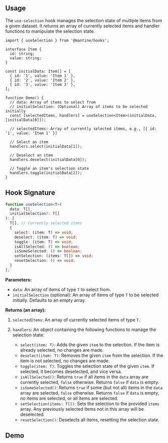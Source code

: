 

## Usage

The `use-selection` hook manages the selection state of multiple items from a given dataset.
It returns an array of currently selected items and handler functions to manipulate the selection state.

```tsx
import { useSelection } from '@mantine/hooks';

interface Item {
  id: string;
  value: string;
}

const initialData: Item[] = [
  { id: '1', value: 'Item 1' },
  { id: '2', value: 'Item 2' },
  { id: '3', value: 'Item 3' },
];

function Demo() {
  // data: Array of items to select from
  // initialSelection: (Optional) Array of items to be selected initially
  const [selectedItems, handlers] = useSelection<Item>(initialData, [initialData[0]]);

  // selectedItems: Array of currently selected items, e.g., [{ id: '1', value: 'Item 1' }]

  // Select an item
  handlers.select(initialData[1]);

  // Deselect an item
  handlers.deselect(initialData[0]);

  // Toggle an item's selection state
  handlers.toggle(initialData[2]);
}
```

## Hook Signature

```ts
function useSelection<T>(
  data: T[],
  initialSelection?: T[]
): [
  T[], // Currently selected items
  {
    select: (item: T) => void;
    deselect: (item: T) => void;
    toggle: (item: T) => void;
    isAllSelected: () => boolean;
    isSomeSelected: () => boolean;
    setSelection: (items: T[]) => void;
    resetSelection: () => void;
  }
];
```

**Parameters:**

-   `data`: An array of items of type `T` to select from.
-   `initialSelection` (optional): An array of items of type `T` to be selected initially. Defaults to an empty array.

**Returns (an array):**

1.  `selectedItems`: An array of currently selected items of type `T`.
2.  `handlers`: An object containing the following functions to manage the selection state:

    -   `select(item: T)`: Adds the given `item` to the selection. If the item is already selected, no changes are made.
    -   `deselect(item: T)`: Removes the given `item` from the selection. If the item is not selected, no changes are made.
    -   `toggle(item: T)`: Toggles the selection state of the given `item`. If selected, it becomes deselected, and vice versa.
    -   `isAllSelected()`: Returns `true` if all items in the `data` array are currently selected, `false` otherwise. Returns `false` if `data` is empty.
    -   `isSomeSelected()`: Returns `true` if some (but not all) items in the `data` array are selected, `false` otherwise. Returns `false` if `data` is empty, no items are selected, or all items are selected.
    -   `setSelection(items: T[])`: Sets the selection to the provided `items` array. Any previously selected items not in this array will be deselected.
    -   `resetSelection()`: Deselects all items, resetting the selection state.

## Demo

<Demo data={HooksDemos.useSelectionDemo} />
